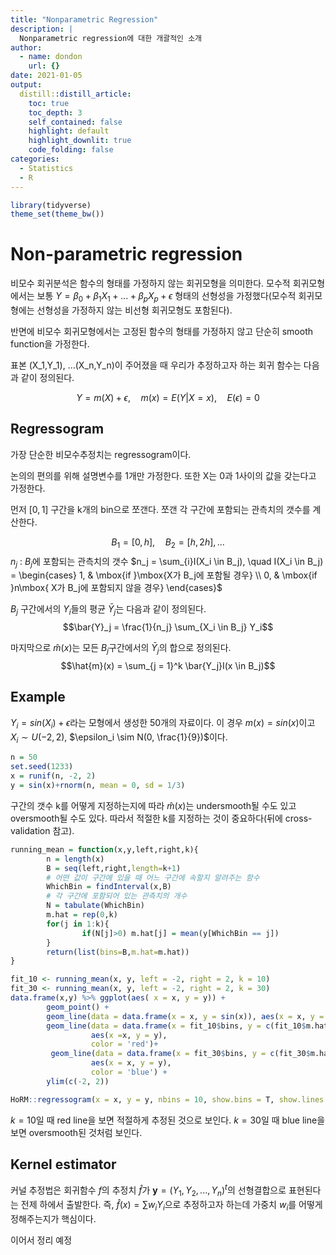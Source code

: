 ```yaml
---
title: "Nonparametric Regression"
description: |
  Nonparametric regression에 대한 개괄적인 소개 
author:
  - name: dondon
    url: {}
date: 2021-01-05
output:
  distill::distill_article:
    toc: true
    toc_depth: 3
    self_contained: false
    highlight: default
    highlight_downlit: true
    code_folding: false
categories:
  - Statistics
  - R
---
```


```r
library(tidyverse)
theme_set(theme_bw())
```

# Non-parametric regression

비모수 회귀분석은 함수의 형태를 가정하지 않는 회귀모형을 의미한다. 모수적 회귀모형에서는 보통 $Y = \beta_0 + \beta_1X_1 + ... + \beta_pX_p + \epsilon$ 형태의 선형성을 가정했다(모수적 회귀모형에는 선형성을 가정하지 않는 비선형 회귀모형도 포함된다).\

반면에 비모수 회귀모형에서는 고정된 함수의 형태를 가정하지 않고 단순히 smooth function을 가정한다.\

표본 (X_1,Y_1), ...(X_n,Y_n)이 주어졌을 때 우리가 추정하고자 하는 회귀 함수는 다음과 같이 정의된다.

$$
Y = m(X) + \epsilon, \quad m(x) = E(Y|X = x), \quad E(\epsilon) = 0
$$

## Regressogram

가장 단순한 비모수추정치는 regressogram이다.\

논의의 편의를 위해 설명변수를 1개만 가정한다. 또한 X는 0과 1사이의 값을 갖는다고 가정한다.\

먼저 $[0, 1]$ 구간을 k개의 bin으로 쪼갠다. 쪼갠 각 구간에 포함되는 관측치의 갯수를 계산한다.

$$B_1 = [0, h], \quad B_2= [h, 2h], ...  $$ $n_j$ : $B_j$에 포함되는 관측치의 갯수 $n_j = \sum_{i}I(X_i \in B_j), \quad I(X_i \in B_j) = \begin{cases} 1, & \mbox{if }\mbox{X가 B_j에 포함될 경우} \\ 0, & \mbox{if }n\mbox{ X가 B_j에 포함되지 않을 경우} \end{cases}$

$B_j$ 구간에서의 $Y_i$들의 평균 $\bar{Y}_j$는 다음과 같이 정의된다.\
$$\bar{Y}_j = \frac{1}{n_j} \sum_{X_i \in B_j} Y_i$$

마지막으로 $\hat{m}(x)$는 모든 $B_j$구간에서의 $\bar{Y}_j$의 합으로 정의된다. $$\hat{m}(x) = \sum_{j = 1}^k \bar{Y_j}I(x \in B_j)$$

## Example

$Y_i = sin(X_i) + \epsilon$라는 모형에서 생성한 50개의 자료이다. 이 경우 $m(x) = sin(x)$이고 $X_i \sim U(-2, 2)$, $\epsilon_i \sim N(0, \frac{1}{9})$이다.

```r
n = 50
set.seed(1233)
x = runif(n, -2, 2)
y = sin(x)+rnorm(n, mean = 0, sd = 1/3)
```

구간의 갯수 k를 어떻게 지정하는지에 따라 $\hat{m}(x)$는 undersmooth될 수도 있고 oversmooth될 수도 있다. 따라서 적절한 k를 지정하는 것이 중요하다(뒤에 cross-validation 참고).

```r
running_mean = function(x,y,left,right,k){
        n = length(x)
        B = seq(left,right,length=k+1)
        # 어떤 값이 구간에 있을 때 어느 구간에 속할지 알려주는 함수
        WhichBin = findInterval(x,B)  
        # 각 구간에 포함되어 있는 관측치의 개수
        N = tabulate(WhichBin)  
        m.hat = rep(0,k)
        for(j in 1:k){
                if(N[j]>0) m.hat[j] = mean(y[WhichBin == j])
        }
        return(list(bins=B,m.hat=m.hat))
}
```

```r
fit_10 <- running_mean(x, y, left = -2, right = 2, k = 10)
fit_30 <- running_mean(x, y, left = -2, right = 2, k = 30)
data.frame(x,y) %>% ggplot(aes( x = x, y = y)) +
        geom_point() + 
        geom_line(data = data.frame(x = x, y = sin(x)), aes(x = x, y = y)) +  
        geom_line(data = data.frame(x = fit_10$bins, y = c(fit_10$m.hat, fit_10$m.hat[10])),
                  aes(x =x, y = y),
                  color = 'red')+
         geom_line(data = data.frame(x = fit_30$bins, y = c(fit_30$m.hat, fit_30$m.hat[30])), 
                  aes(x = x, y = y), 
                  color = 'blue') + 
        ylim(c(-2, 2))
```

```r
HoRM::regressogram(x = x, y = y, nbins = 10, show.bins = T, show.lines = T, show.means = F, main = 'regressogram')
```

$k = 10$일 때 red line을 보면 적절하게 추정된 것으로 보인다. $k = 30$일 때 blue line을 보면 oversmooth된 것처럼 보인다.

## Kernel estimator

커널 추정법은 회귀함수 $f$의 추정치 $\hat{f}$가 $\mathbf{y} = (Y_1, Y_2, ..., Y_n)^t$의 선형결합으로 표현된다는 전제 하에서 출발한다. 즉, $\hat{f}(x) = \sum w_iY_i$으로 추정하고자 하는데 가중치 $w_i$를 어떻게 정해주는지가 핵심이다.

이어서 정리 예정
